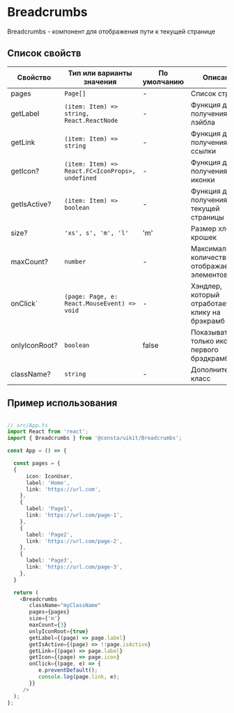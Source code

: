 # Breadcrumbs

Breadcrumbs - компонент для отображения пути к текущей странице

## Список свойств

| Свойство              | Тип или варианты значения                                             | По умолчанию   | Описание                                           |
| --------------------- | --------------------------------------------------------------------- | -------------- | -------------------------------------------------- |
| pages                 | `Page[]`                                                              | -              | Список страниц                                     |
| getLabel              | `(item: Item) => string, React.ReactNode`                             | -              | Функция для получения лэйбла                       |
| getLink               | `(item: Item) => string`                                              | -              | Функция для получения ссылки                       |
| getIcon?              | `(item: Item) => React.FC<IconProps>, undefined`                      | -              | Функция для получения иконки                       |
| getIsActive?          | `(item: Item) => boolean`                                             | -              | Функция для получения флага текущей страницы       |
| size?                 | `'xs', s', 'm', 'l'`                                                  | 'm'            | Размер хлебных крошек                              |
| maxCount?             | `number`                                                              | -              | Максимальное количество отображаемых элементов     |
| onClick`              | `(page: Page, e: React.MouseEvent) => void`                           | -              | Хэндлер, который отработает по клику на брэкрамб   |
| onlyIconRoot?         | `boolean`                                                             | false          | Показывать только иконку первого брэдкрамба        |
| className?            | `string`                                                              | -              | Дополнительный класс                               |

## Пример использования

```ts

// src/App.ts
import React from 'react';
import { Breadcrumbs } from '@consta/uikit/Breadcrumbs';

const App = () => {

  const pages = {
  {
      icon: IconUser,
      label: 'Home',
      link: 'https://url.com',
    },
    {
      label: 'Page1',
      link: 'https://url.com/page-1',
    },
    {
      label: 'Page2',
      link: 'https://url.com/page-2',
    },
    {
      label: 'Page3',
      link: 'https://url.com/page-3',
    },
  }

  return (
    <Breadcrumbs
       className="myClassName"
       pages={pages}
       size={'m'}
       maxCount={3}
       onlyIconRoot={true}
       getLabel={(page) => page.label}
       getIsActive={(page) => !!page.isActive}
       getLink={(page) => page.label}
       getIcon={(page) => page.icon}
       onClick={(page, e) => {
          e.preventDefault();
          console.log(page.link, e);
       }}
     />
  );
};


```
